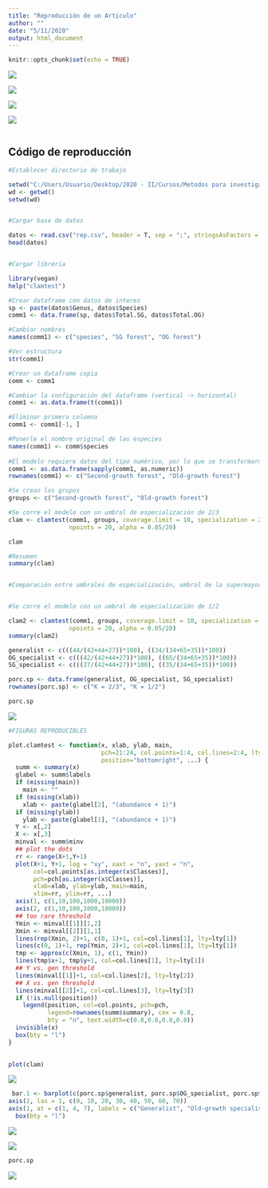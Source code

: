```yaml
---
title: "Reproducción de un Artículo"
author: ""
date: "5/11/2020"
output: html_document
---
```


```r
knitr::opts_chunk$set(echo = TRUE)
```


![](C:/Users/Usuario/Desktop/2020 - II/Cursos/Metodos para investigacion reproducible/Reproduccion/Captura4.png)


![](C:/Users/Usuario/Desktop/2020 - II/Cursos/Metodos para investigacion reproducible/Reproduccion/Captura.png)

![](C:/Users/Usuario/Desktop/2020 - II/Cursos/Metodos para investigacion reproducible/Reproduccion/Captura2.png)




![](C:/Users/Usuario/Desktop/2020 - II/Cursos/Metodos para investigacion reproducible/Reproduccion/Captura3.png)



```r

```

## Código de reproducción


```r
#Establecer directorio de trabajo

setwd("C:/Users/Usuario/Desktop/2020 - II/Cursos/Metodos para investigacion reproducible/Reproduccion")	
wd <- getwd()	
setwd(wd)


#Cargar base de datos

datos <- read.csv("rep.csv", header = T, sep = ";", stringsAsFactors = T)
head(datos)


#Cargar libreria

library(vegan)
help("clamtest")

#Crear dataframe con datos de interes
sp <- paste(datos$Genus, datos$Species) 
comm1 <- data.frame(sp, datos$Total.SG, datos$Total.OG)

#Cambiar nombres
names(comm1) <- c("species", "SG forest", "OG forest")

#Ver estructura
str(comm1)

#Crear un dataframe copia
comm <- comm1

#Cambiar la configuración del dataframe (vertical -> horizontal)
comm1 <- as.data.frame(t(comm1))

#Eliminar primera columna
comm1 <- comm1[-1, ]

#Ponerle el nombre original de las especies
names(comm1) <- comm$species
 
#El modelo requiere datos del tipo numérico, por lo que se transformarman con sapply
comm1 <- as.data.frame(sapply(comm1, as.numeric))
rownames(comm1) <- c("Second-growth forest", "Old-growth forest")

#Se crean los grupos 
groups <- c("Second-growth forest", "Old-growth forest")

#Se corre el modelo con un umbral de especialización de 2/3
clam <- clamtest(comm1, groups, coverage.limit = 10, specialization = 2/3, 
                 npoints = 20, alpha = 0.05/20)

clam

#Resumen 
summary(clam)


#Comparación entre umbrales de especialización, umbral de la supermayoría (K = 2/3) y el umbral de mayoría simple (K = 1/2).


#Se corre el modelo con un umbral de especialización de 1/2

clam2 <- clamtest(comm1, groups, coverage.limit = 10, specialization = 1/2, 
                 npoints = 20, alpha = 0.05/20)
summary(clam2)

generalist <- c(((44/(42+44+27))*100), ((34/(34+65+35))*100))
OG_specialist <- c(((42/(42+44+27))*100), ((65/(34+65+35))*100))
SG_specialist <- c(((27/(42+44+27))*100), ((35/(34+65+35))*100))

porc.sp <- data.frame(generalist, OG_specialist, SG_specialist)
rownames(porc.sp) <- c("K = 2/3", "K = 1/2")

porc.sp

```

![](C:/Users/Usuario/Desktop/2020 - II/Cursos/Metodos para investigacion reproducible/Reproduccion/Captura7.png)

```r


#FIGURAS REPRODUCIBLES

plot.clamtest <- function(x, xlab, ylab, main,
                          pch=21:24, col.points=1:4, col.lines=2:4, lty=1:3,
                          position="bottomright", ...) {
  summ <- summary(x)
  glabel <- summ$labels
  if (missing(main))
    main <- ""
  if (missing(xlab))
    xlab <- paste(glabel[2], "(abundance + 1)")
  if (missing(ylab))
    ylab <- paste(glabel[1], "(abundance + 1)")
  Y <- x[,2]
  X <- x[,3]
  minval <- summ$minv
  ## plot the dots
  rr <- range(X+1,Y+1)
  plot(X+1, Y+1, log = "xy", xaxt = "n", yaxt = "n",
       col=col.points[as.integer(x$Classes)],
       pch=pch[as.integer(x$Classes)], 
       xlab=xlab, ylab=ylab, main=main,
       xlim=rr, ylim=rr, ...)
  axis(1, c(1,10,100,1000,10000))
  axis(2, c(1,10,100,1000,10000))
  ## too rare threshold
  Ymin <- minval[[1]][1,2]
  Xmin <- minval[[2]][1,1]
  lines(rep(Xmin, 2)+1, c(0, 1)+1, col=col.lines[1], lty=lty[1])
  lines(c(0, 1)+1, rep(Ymin, 2)+1, col=col.lines[1], lty=lty[1])
  tmp <- approx(c(Xmin, 1), c(1, Ymin))
  lines(tmp$x+1, tmp$y+1, col=col.lines[1], lty=lty[1])
  ## Y vs. gen threshold
  lines(minval[[1]]+1, col=col.lines[2], lty=lty[2])
  ## X vs. gen threshold
  lines(minval[[2]]+1, col=col.lines[3], lty=lty[3])
  if (!is.null(position))
    legend(position, col=col.points, pch=pch, 
           legend=rownames(summ$summary), cex = 0.8, 
           bty = "n", text.width=c(0.8,0.8,0.8,0.8))
  invisible(x)
  box(bty = "l")
}

  
plot(clam)
```

![](C:/Users/Usuario/Desktop/2020 - II/Cursos/Metodos para investigacion reproducible/Reproduccion/Captura5.png)

```r

 bar.1 <- barplot(c(porc.sp$generalist, porc.sp$OG_specialist, porc.sp$SG_specialist), col = c("Black", "White"), space = c(0,0,1,0,1,0), ylab = "Percentage of tree species classified", axes = F,  ylim = c(0, 60))
axis(2, las = 1, c(0, 10, 20, 30, 40, 50, 60, 70))
axis(1, at = c(1, 4, 7), labels = c("Generalist", "Old-growth specialist", "Second-growth specialist"))
  box(bty = "l")
```

![](C:/Users/Usuario/Desktop/2020 - II/Cursos/Metodos para investigacion reproducible/Reproduccion/Captura6.png)

![](C:/Users/Usuario/Desktop/2020 - II/Cursos/Metodos para investigacion reproducible/Reproduccion/Captura9.png)
```r
porc.sp

```

![](C:/Users/Usuario/Desktop/2020 - II/Cursos/Metodos para investigacion reproducible/Reproduccion/Captura8.png)